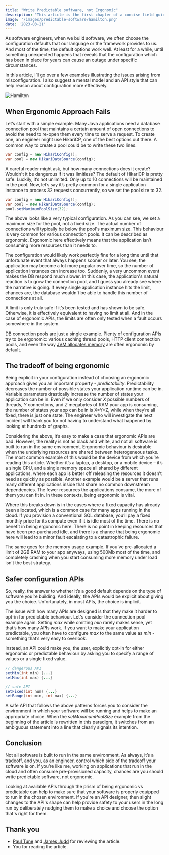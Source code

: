 ```yaml
---
title: "Write Predictable software, not Ergonomic"
description: "This article is the first chapter of a concise field guide for running and supporting JVM applications, focusing on memory. The guide focuses on the most practical aspects of dealing with JVM applications, primarily server-side ones."
image: '/images/predictable-software/hamilton.png'
date: '2023-03-21'
---
```



As software engineers, when we build software, we often choose the configuration defaults that our language or the framework provides to us. And most of the time, the default options work well. At least for a while, until something unexpected happens that reveals that the configuration which has been in place for years can cause an outage under specific circumstances.

In this article, I’ll go over a few examples illustrating the issues arising from misconfiguration. I also suggest a mental model and an API style that can help reason about configuration more effectively.

![Hamilton](/images/predictable-software/hamilton.png)

<Quote
    quote="I'd rather be divisive than indecisive. Drop the niceties."
    attribution="Lin Manuel Miranda, Alexander Hamilton"
/>

## When Ergonomic Approach Fails

Let’s start with a simple example. Many Java applications need a database connection pool that maintains a certain amount of open connections to avoid the need to re-open them every time to serve a request. To create one, an engineer might use HikariCP, one of the best options out there. A common way to create a pool could be to write these two lines.

```java
var config = new HikariConfig();
var pool = new HikariDataSource(config);
```

A careful reader might ask, but how many connections does it create? Wouldn't it be dangerous if it was limitless? The default of HikariCP is pretty safe. Luckily, it’s not unlimited. Only up to 10 connections will be maintained in the pool. Now, let’s say it’s pretty common for a single application instance to process 32 requests concurrently, so we set the pool size to 32.

```java
var config = new HikariConfig();
var pool = new HikariDataSource(config);
pool.setMaximumPoolSize(32);
```

The above looks like a very typical configuration. As you can see, we set a maximum size for the pool, not a fixed size. The actual number of connections will typically be below the pool's maximum size. This behaviour is very common for various connection pools. It can be described as ergonomic. Ergonomic here effectively means that the application isn’t consuming more resources than it needs to.

The configuration would likely work perfectly fine for a long time until that unfortunate event that always happens sooner or later. You see, the application may become a lot more popular over time, so the number of application instances can increase too. Suddenly, a very uncommon event makes the DB respond much slower. In this case, the application's natural reaction is to grow the connection pool, and I guess you already see where the narrative is going. If every single application instance hits the limit, chances are, the database wouldn't be able to handle this number of connections at all.

A limit is only truly safe if it’s been tested and has shown to be safe. Otherwise, it is effectively equivalent to having no limit at all. And in the case of ergonomic APIs, the limits are often only tested when a fault occurs somewhere in the system.

DB connection pools are just a single example. Plenty of configuration APIs try to be ergonomic: various caching thread pools, HTTP client connection pools, and even the way [JVM allocates memory](/posts/01-02-2023-jvm-field-guide-memory#process-memory-usage) are often ergonomic by default.

## The tradeoff of being ergonomic

Being explicit in your configuration instead of choosing an ergonomic approach gives you an important property - _predictability_. Predictability decreases the number of possible states your application runtime can be in. Variable parameters drastically increase the number of states your application can be in. Even if we only consider *X* possible numbers of threads, *Y* connections, and *Z* megabytes of RAM your app is consuming, the number of states your app can be in is X\*Y\*Z, while when they’re all fixed, there is just one state. The engineer who will investigate the next incident will thank you for not having to understand what happened by looking at hundreds of graphs.

Considering the above, it’s easy to make a case that ergonomic APIs are bad. However, the reality is not as black and white, and not all software is built to run in the same environment. Ergonomic behaviour is desirable when the underlying resources are shared between heterogeneous tasks. The most common example of this would be the device from which you’re reading this article. Whether it’s a laptop, a desktop, or a mobile device – it’s a single CPU, and a single memory space all shared by different applications, where each app is better off releasing the resources it doesn’t need as quickly as possible. Another example would be a server that runs many different applications inside that share no common downstream dependencies. The fewer resources the applications consume, the more of them you can fit in. In these contexts, being ergonomic is vital.

Where this breaks down is in the cases where a fixed capacity has already been allocated, which is a common case for many apps running in the cloud. If you provision a conventional SQL database, you’ll pay a fixed monthly price for its compute even if it is idle most of the time. There is no benefit in being ergonomic here. There is no point in keeping resources that have been pre-purchased idle, and there is a chance that being ergonomic here will lead to a minor fault escalating to a catastrophic failure.

The same goes for the memory usage example. If you’ve pre-allocated a limit of 2GB RAM to your app anyways, using 500Mb most of the time, and completely crashing when you start consuming more memory under load isn’t the best strategy.

## Safer configuration APIs

So, really, the answer to whether it’s a good default depends on the type of software you’re building. And ideally, the APIs would be explicit about giving you the choice. Unfortunately, in most APIs, the choice is implicit.

The issue with how many APIs are designed is that they make it harder to opt-in for predictable behaviour. Let's consider the connection pool example again. Setting _max_ while omitting _min_ rarely makes sense, yet that’s how many APIs work. If you want to make your application predictable, you often have to configure _max_ to the same value as _min_ - something that’s very easy to overlook.

Instead, an API could make you, the user, explicitly opt-in for either ergonomic or predictable behaviour by asking you to specify a range of values or a single fixed value.

```java
// dangerous API
setMin(int min) {...}
setMax(int max) {...}

// safe API
setFixed(int num) {...}
setRange(int min, int max) {...}
```

A safe API that follows the above patterns forces you to consider the environment in which your software will be running and helps to make an appropriate choice. When the *setMaximumPoolSize* example from the beginning of the article is rewritten in this paradigm, it switches from an ambiguous statement into a line that clearly signals its intention.

## Conclusion

Not all software is built to run in the same environment. As always, it’s a tradeoff, and you, as an engineer, control which side of the tradeoff your software is on. If you’re like me, working on applications that run in the cloud and often consume pre-provisioned capacity, chances are you should write predictable software, not ergonomic.

Looking at available APIs through the prism of being ergonomic vs predictable can help to make sure that your software is properly equipped to run in the chosen environment. If you're an API designer, then slight changes to the API's shape can help provide safety to your users in the long run by deliberately nudging them to make a choice and choose the option that's right for them.

## Thank you

- [Paul Tune](https://twitter.com/ptuls) and [James Judd](https://twitter.com/Juddling) for reviewing the article.
- You for reading the article.